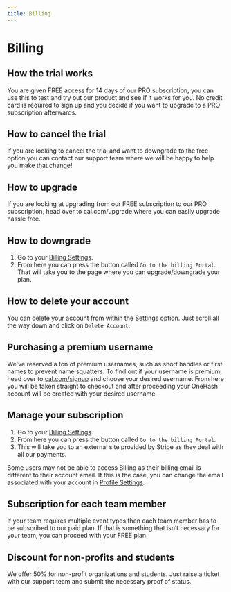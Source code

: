 ```yaml
---
title: Billing
---
```


# Billing
## How the trial works
You are given FREE access for 14 days of our PRO subscription, you can use this to test and try out our product and see if it works for you. No credit card is required to sign up and you decide if you want to upgrade to a PRO subscription afterwards.

## How to cancel the trial
If you are looking to cancel the trial and want to downgrade to the free option you can contact our support team where we will be happy to help you make that change!

## How to upgrade
If you are looking at upgrading from our FREE subscription to our PRO subscription, head over to cal.com/upgrade where you can easily upgrade hassle free.

## How to downgrade
1. Go to your [Billing Settings](https://app.cal.com/settings/billing).
2. From here you can press the button called `Go to the billing Portal`. That will take you to the page where you can upgrade/downgrade your plan.

## How to delete your account
You can delete your account from within the [Settings](https://app.cal.com/settings/profile) option. Just scroll all the way down and click on `Delete Account`.

## Purchasing a premium username
We've reserved a ton of premium usernames, such as short handles or first names to prevent name squatters. To find out if your username is premium, head over to [cal.com/signup](https://cal.com/signup) and choose your desired username. From here you will be taken straight to checkout and after proceeding your OneHash account will be created with your desired username.

## Manage your subscription
1. Go to your [Billing Settings](https://app.cal.com/settings/billing).
2. From here you can press the button called `Go to the billing Portal`.
3. This will take you to an external site provided by Stripe as they deal with all our payments.

Some users may not be able to access Billing as their billing email is different to their account email. If this is the case, you can change the email associated with your account in [Profile Settings](https://app.cal.com/settings/profile).

## Subscription for each team member
If your team requires multiple event types then each team member has to be subscribed to our paid plan. If that is something that isn’t necessary for your team, you can proceed with your FREE plan.

## Discount for non-profits and students
We offer 50% for non-profit organizations and students. Just raise a ticket with our support team and submit the necessary proof of status.

